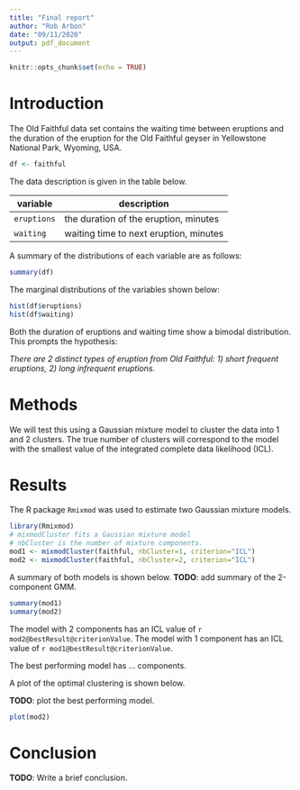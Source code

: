 ```yaml
---
title: "Final report"
author: "Rob Arbon"
date: "09/11/2020"
output: pdf_document
---
```


```r
knitr::opts_chunk$set(echo = TRUE)
```

# Introduction

The Old Faithful data set contains the waiting time between eruptions and the duration of the eruption for the Old Faithful geyser in Yellowstone National Park, Wyoming, USA. 

```r
df <- faithful
```

The data description is given in the table below. 

| variable | description | 
| - | - |
| `eruptions` | the duration of the eruption, minutes |
| `waiting` | waiting time to next eruption, minutes | 


A  summary of the distributions of each variable are as follows:

```r
summary(df)
```

The marginal distributions of the variables shown below: 

```r
hist(df$eruptions)
hist(df$waiting)
```

Both the duration of eruptions and waiting time show a bimodal distribution. This prompts the hypothesis: 

*There are 2 distinct types of eruption from Old Faithful: 1) short frequent eruptions, 2) long infrequent eruptions.*


# Methods

We will test this using a Gaussian mixture model to cluster the data into 1 and 2 clusters. 
The true number of clusters will correspond to the model with the smallest value of the integrated complete data likelihood (ICL).  

# Results

The R package `Rmixmod` was used to estimate two Gaussian mixture models. 

```r
library(Rmixmod)
# mixmodCluster fits a Gaussian mixture model
# nbCluster is the number of mixture components. 
mod1 <- mixmodCluster(faithful, nbCluster=1, criterion="ICL")
mod2 <- mixmodCluster(faithful, nbCluster=2, criterion="ICL")

```

A summary of both models is shown below. 
**TODO**: add summary of the 2-component GMM. 
```r
summary(mod1)
summary(mod2)
```


The model with 2 components has an ICL value of `r mod2@bestResult@criterionValue`. 
The model with 1 component has an ICL value of `r mod1@bestResult@criterionValue`. 

The best performing model has ... components. 

A plot of the optimal clustering is shown below. 

**TODO**: plot the best performing model. 

```r
plot(mod2)
```

# Conclusion

**TODO**: Write a brief conclusion. 


